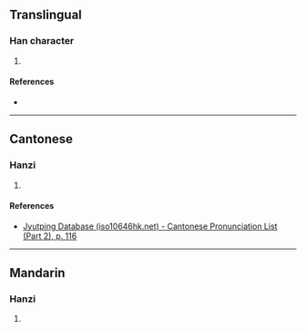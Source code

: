 {{character info/new}}
==Translingual==

===Han character===
{{Han char|rn=64|rad=手|as=09|sn=13|four=52502|canj=DNQ|ids=⿱剌手}}

# {{defn|Han|sort=手09}}

====References====
* {{Han ref|kx=0443.230|dkj=12381|dj=0794.230|hdz=31910.040|uh=63E7|ud=25575|bh=DDB7|bd=56759}}

----

==Cantonese==

===Hanzi===
{{yue-hanzi|jyut=[[laat6]]|y=laat6}}

# {{defn|lang=yue|sort=手09}}

====References====
* [http://www.iso10646hk.net/jp/document/download.jsp Jyutping Database (iso10646hk.net) - Cantonese Pronunciation List (Part 2), p. 116]

----

==Mandarin==

===Hanzi===
{{cmn-hanzi|pin=[[là]] ([[la4]])|wg=la<sup>4</sup>}}

# {{defn|lang=cmn|sort=手09}}